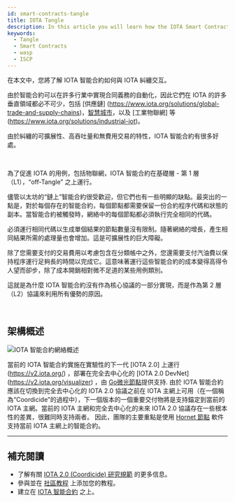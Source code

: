```yaml
---
id: smart-contracts-tangle
title: IOTA Tangle
description: In this article you will learn how the IOTA Smart Contracts interact with the IOTA Tangle.
keywords:
  - Tangle
  - Smart Contracts
  - wasp
  - ISCP
---
```



在本文中，您將了解 IOTA 智能合約如何與 IOTA 糾纏交互。

由於智能合約可以在許多行業中實現合同義務的自動化，因此它們在 IOTA 的許多垂直領域都必不可少，包括 [供應鏈] (https://www.iota.org/solutions/global-trade-and-supply-chains)，[智慧城市](https://www.iota.org/solutions/smart-city)，以及 [工業物聯網] 等 (https://www.iota.org/solutions/industrial-iot)。

由於糾纏的可擴展性、高吞吐量和無費用交易的特性，IOTA 智能合約有很多好處。

<ReactPlayer
  playing
  muted
  url='https://files.iota.org/media/PiD020_sfx_LowRez.mp4'
  width='100%'
/>

<br />

為了促進 IOTA 的用例，包括物聯網，IOTA 智能合約在基礎層 - 第 1 層（L1），“off-Tangle” 之上運行。

儘管以太坊的“鏈上”智能合約很受歡迎，但它們也有一些明顯的缺點。最突出的一點是，對於每個存在的智能合約，每個節點都需要保留一份合約程序代碼和狀態的副本。當智能合約被觸發時，網絡中的每個節點都必須執行完全相同的代碼。

必須運行相同代碼以生成單個結果的節點數量沒有限制。隨著網絡的增長，產生相同結果所需的處理量也會增加。這是可擴展性的巨大障礙。

除了您需要支付的交易費用以考慮包含在分類帳中之外，您還需要支付汽油費以保持程序運行足夠長的時間以完成它。這意味著運行這些智能合約的成本變得高得令人望而卻步，除了成本開銷相對微不足道的某些用例類別。

這就是為什麼 IOTA 智能合約沒有作為核心協議的一部分實現，而是作為第 2 層（L2）協議來利用所有優勢的原因。

<ReactPlayer
  playing
  muted
  url='https://files.iota.org/media/Pid022_sfx_LowRez.mp4'
  width='100%'
/>

<br />

## 架構概述

![IOTA 智能合約網絡概述](/img/learn/sc_overview.png)

當前的 IOTA 智能合約實施在實驗性的下一代 [IOTA 2.0] 上運行(https://v2.iota.org/) ，部署在完全去中心化的 [IOTA 2.0 DevNet] (https://v2.iota.org/visualizer) ，由 [Go微光節點](/goshimmer/welcome)提供支持. 由於 IOTA 智能合約應該在切換到完全去中心化的 IOTA 2.0 協議之前在 IOTA 主網上可用（在一個稱為“Coordicide”的過程中），下一個版本的一個重要交付物將是支持錨定到當前的 IOTA 主網。當前的 IOTA 主網和完全去中心化的未來 IOTA 2.0 協議存在一些根本性的差異，很難同時支持兩者。 因此，團隊的主要重點是使用 [Hornet 節點](/hornet/welcome) 軟件支持當前 IOTA 主網上的智能合約。

---

## 補充閱讀​​

- 了解有關 [IOTA 2.0 (Coordicide) 研究規範](/IOTA-2.0-Research-Specifications/Preface) 的更多信息。
- 參與並在 [社區教程](/learn/future/smart-contracts/smart-contracts-community-tutorials) 上添加您的教程。
- 建立在 [IOTA 智能合約](/smart-contracts/overview) 之上。
